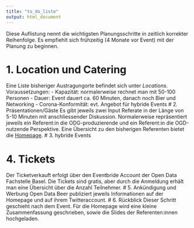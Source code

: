 ```yaml
---
title: "to_do_liste"
output: html_document
---
```

Diese Auflistung nennt die wichtigsten Planungsschritte in zeitlich korrekter Reihenfolge. Es empfiehlt sich frühzeitig (4 Monate vor Event) mit der Planung zu beginnen. 

# 1. Location und Catering
Eine Liste bisheriger Austragungorte befindet sich unter *Locations*.
Voraussetzungen:
- Kapazität: normalerweise rechnet man mit 50-100 Personen
- Dauer: Event dauert ca. 60 Minuten, danach noch Bier und Networking
- Corona-Konformität: evt. Angebot für hybride Events
# 2. Präsentationen/Gäste
Es gibt jeweils zwei Input Referate in der Länge von 5-10 Minuten mit anschliessender Diskussion. 
Normalerweise repräsentiert jeweils ein Referent:in die ODG-produzierende und ein Referent:in die OGD-nutzende Perspektive.
Eine Übersicht zu den bisherigen Referenten bietet die [Homepage](https://opendatabeer.ch/impressionen/).
# 3. hybride Events

# 4. Tickets
Der Ticketverkauft erfolgt über den Eventbride Account der Open Data Fachstelle Basel. Die Tickets sind gratis, aber durch die Anmeldung erhält man eine Übersicht über die Anzahl Teilnehmer. 
# 5. Ankündigung und Werbung
Open Data Beer publiziert jeweils Informationen auf der Homepage und auf ihrem Twitteraccount. 
# 6. Rückblick 
Dieser Schritt geschieht nach dem Event. Für die Homepage wird eine kleine Zusammenfassung geschrieben, sowie die Slides der Referenten:innen hochgeladen. 

